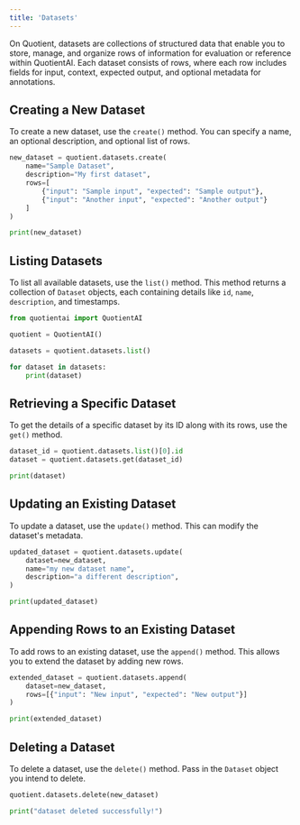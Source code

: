 ```yaml
---
title: 'Datasets'
---
```


On Quotient, datasets are collections of structured data that enable you to store, manage, and organize rows of information for evaluation or reference within QuotientAI. Each dataset consists of rows, where each row includes fields for input, context, expected output, and optional metadata for annotations.

## Creating a New Dataset

To create a new dataset, use the `create()` method. You can specify a name, an optional description, and optional list of rows.

```python
new_dataset = quotient.datasets.create(
    name="Sample Dataset",
    description="My first dataset",
    rows=[
        {"input": "Sample input", "expected": "Sample output"},
        {"input": "Another input", "expected": "Another output"}
    ]
)

print(new_dataset)
```

## Listing Datasets

To list all available datasets, use the `list()` method. This method returns a collection of `Dataset` objects, each containing details like `id`, `name`, `description`, and timestamps.

```python
from quotientai import QuotientAI

quotient = QuotientAI()

datasets = quotient.datasets.list()

for dataset in datasets:
    print(dataset)
```


## Retrieving a Specific Dataset

To get the details of a specific dataset by its ID along with its rows, use the `get()` method.

```python
dataset_id = quotient.datasets.list()[0].id
dataset = quotient.datasets.get(dataset_id)

print(dataset)
```

## Updating an Existing Dataset

To update a dataset, use the `update()` method. This can modify the dataset's metadata.

```python
updated_dataset = quotient.datasets.update(
    dataset=new_dataset,
    name="my new dataset name",
    description="a different description",
)

print(updated_dataset)
```

## Appending Rows to an Existing Dataset

To add rows to an existing dataset, use the `append()` method. This allows you to extend the dataset by adding new rows.

```python
extended_dataset = quotient.datasets.append(
    dataset=new_dataset,
    rows=[{"input": "New input", "expected": "New output"}]
)

print(extended_dataset)
```

## Deleting a Dataset

To delete a dataset, use the `delete()` method. Pass in the `Dataset` object you intend to delete.

```python
quotient.datasets.delete(new_dataset)

print("dataset deleted successfully!")
```
